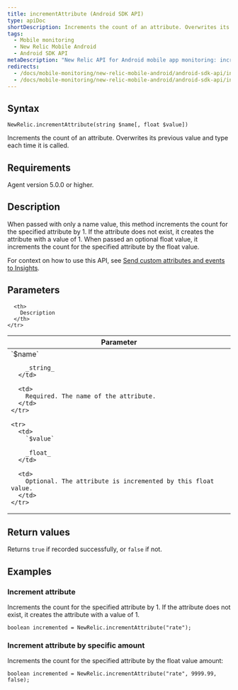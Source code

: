 ```yaml
---
title: incrementAttribute (Android SDK API)
type: apiDoc
shortDescription: Increments the count of an attribute. Overwrites its previous value and type each time it is called.
tags:
  - Mobile monitoring
  - New Relic Mobile Android
  - Android SDK API
metaDescription: "New Relic API for Android mobile app monitoring: increment a custom attribute value."
redirects:
  - /docs/mobile-monitoring/new-relic-mobile-android/android-sdk-api/incrementattribute-android-agent-api
  - /docs/mobile-monitoring/new-relic-mobile-android/android-sdk-api/incrementattribute-android-sdk-api
---
```


## Syntax

```
NewRelic.incrementAttribute(string $name[, float $value])
```

Increments the count of an attribute. Overwrites its previous value and type each time it is called.

## Requirements

Agent version 5.0.0 or higher.

## Description

When passed with only a name value, this method increments the count for the specified attribute by 1. If the attribute does not exist, it creates the attribute with a value of 1. When passed an optional float value, it increments the count for the specified attribute by the float value.

For context on how to use this API, see [Send custom attributes and events to Insights](/docs/mobile-monitoring/new-relic-mobile-android/install-configure/work-android-sdk-api#attributes-events-insights).

## Parameters

<table>
  <thead>
    <tr>
      <th width="25%">
        Parameter
      </th>

      <th>
        Description
      </th>
    </tr>
  </thead>

  <tbody>
    <tr>
      <td>
        `$name`

        _string_
      </td>

      <td>
        Required. The name of the attribute.
      </td>
    </tr>

    <tr>
      <td>
        `$value`

        _float_
      </td>

      <td>
        Optional. The attribute is incremented by this float value.
      </td>
    </tr>
  </tbody>
</table>

## Return values

Returns `true` if recorded successfully, or `false` if not.

## Examples

### Increment attribute

Increments the count for the specified attribute by 1. If the attribute does not exist, it creates the attribute with a value of 1.

```
boolean incremented = NewRelic.incrementAttribute("rate");
```

### Increment attribute by specific amount

Increments the count for the specified attribute by the float value amount:

```
boolean incremented = NewRelic.incrementAttribute("rate", 9999.99, false);
```
